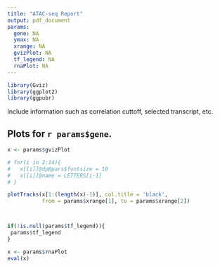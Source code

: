 ```yaml
---
title: "ATAC-seq Report"
output: pdf_document
params:
  gene: NA
  ymax: NA
  xrange: NA
  gvizPlot: NA
  tf_legend: NA
  rnaPlot: NA
---
```


```r
library(Gviz)
library(ggplot2)
library(ggpubr)
```

Include information such as correlation cuttoff, selected transcript, etc.

\newpage
## Plots for `r params$gene`.

```r
x <- params$gvizPlot

# for(i in 2:14){
#   x[[i]]@dp@pars$fontsize = 10
#   x[[i]]@name = LETTERS[i-1]
# }

plotTracks(x[1:(length(x)-1)], col.title = 'black', 
           from = params$xrange[1], to = params$xrange[2])




```

```r

if(!is.null(params$tf_legend)){
 params$tf_legend
}

```


```r
x <- params$rnaPlot
eval(x)
```

